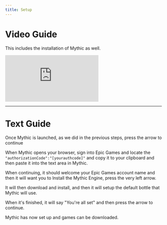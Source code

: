 ```yaml
---
title: Setup
---
```

# Video Guide
This includes the installation of Mythic as well.

<div style={{ position: "relative", paddingBottom: "56.25%", height: "0", overflow: "hidden", maxWidth: "100%", height: "auto" }}>
    <iframe style={{ position: "absolute", top: "0", left: "0", width: "100%", height: "100%" }} src="https://www.youtube.com/embed/8OD3i1V2kIk" title="How to Install and Setup Mythic" frameborder="0" allow="accelerometer; autoplay; clipboard-write; encrypted-media; gyroscope; picture-in-picture; web-share" referrerpolicy="strict-origin-when-cross-origin" allowfullscreen></iframe>
</div>

---
# Text Guide
Once Mythic is launched, as we did in the previous steps, press the arrow to continue

When Mythic opens your browser, sign into Epic Games and locate the `"authorizationCode":"[yourauthcode]"` and copy it to your clipboard and then paste it into the text area in Mythic.

When continuing, it should welcome your Epic Games account name and then it will want you to Install the Mythic Engine, press the very left arrow.

It will then download and install, and then it will setup the default bottle that Mythic will use.

When it's finished, it will say "You're all set" and then press the arrow to continue.

Mythic has now set up and games can be downloaded.
